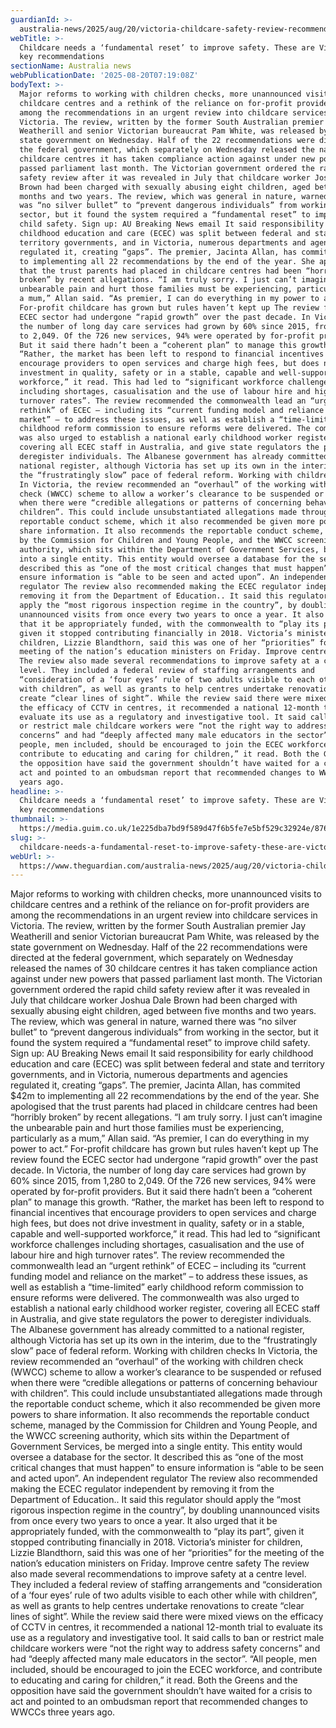 ```yaml
---
guardianId: >-
  australia-news/2025/aug/20/victoria-childcare-safety-review-recommendations-unveiled-ntwnfb
webTitle: >-
  Childcare needs a ‘fundamental reset’ to improve safety. These are Victoria’s
  key recommendations
sectionName: Australia news
webPublicationDate: '2025-08-20T07:19:08Z'
bodyText: >-
  Major reforms to working with children checks, more unannounced visits to
  childcare centres and a rethink of the reliance on for-profit providers are
  among the recommendations in an urgent review into childcare services in
  Victoria. The review, written by the former South Australian premier Jay
  Weatherill and senior Victorian bureaucrat Pam White, was released by the
  state government on Wednesday. Half of the 22 recommendations were directed at
  the federal government, which separately on Wednesday released the names of 30
  childcare centres it has taken compliance action against under new powers that
  passed parliament last month. The Victorian government ordered the rapid child
  safety review after it was revealed in July that childcare worker Joshua Dale
  Brown had been charged with sexually abusing eight children, aged between five
  months and two years. The review, which was general in nature, warned there
  was “no silver bullet” to “prevent dangerous individuals” from working in the
  sector, but it found the system required a “fundamental reset” to improve
  child safety. Sign up: AU Breaking News email It said responsibility for early
  childhood education and care (ECEC) was split between federal and state and
  territory governments, and in Victoria, numerous departments and agencies
  regulated it, creating “gaps”. The premier, Jacinta Allan, has commited $42m
  to implementing all 22 recommendations by the end of the year. She apologised
  that the trust parents had placed in childcare centres had been “horribly
  broken” by recent allegations. “I am truly sorry. I just can’t imagine the
  unbearable pain and hurt those families must be experiencing, particularly as
  a mum,” Allan said. “As premier, I can do everything in my power to act.”
  For-profit childcare has grown but rules haven’t kept up The review found the
  ECEC sector had undergone “rapid growth” over the past decade. In Victoria,
  the number of long day care services had grown by 60% since 2015, from 1,280
  to 2,049. Of the 726 new services, 94% were operated by for-profit providers.
  But it said there hadn’t been a “coherent plan” to manage this growth.
  “Rather, the market has been left to respond to financial incentives that
  encourage providers to open services and charge high fees, but does not drive
  investment in quality, safety or in a stable, capable and well-supported
  workforce,” it read. This had led to “significant workforce challenges
  including shortages, casualisation and the use of labour hire and high
  turnover rates”. The review recommended the commonwealth lead an “urgent
  rethink” of ECEC – including its “current funding model and reliance on the
  market” – to address these issues, as well as establish a “time-limited” early
  childhood reform commission to ensure reforms were delivered. The commonwealth
  was also urged to establish a national early childhood worker register,
  covering all ECEC staff in Australia, and give state regulators the power to
  deregister individuals. The Albanese government has already committed to a
  national register, although Victoria has set up its own in the interim, due to
  the “frustratingly slow” pace of federal reform. Working with children checks
  In Victoria, the review recommended an “overhaul” of the working with children
  check (WWCC) scheme to allow a worker’s clearance to be suspended or refused
  when there were “credible allegations or patterns of concerning behaviour with
  children”. This could include unsubstantiated allegations made through the
  reportable conduct scheme, which it also recommended be given more powers to
  share information. It also recommends the reportable conduct scheme, managed
  by the Commission for Children and Young People, and the WWCC screening
  authority, which sits within the Department of Government Services, be merged
  into a single entity. This entity would oversee a database for the sector. It
  described this as “one of the most critical changes that must happen” to
  ensure information is “able to be seen and acted upon”. An independent
  regulator The review also recommended making the ECEC regulator independent by
  removing it from the Department of Education.. It said this regulator should
  apply the “most rigorous inspection regime in the country”, by doubling
  unannounced visits from once every two years to once a year. It also urged
  that it be appropriately funded, with the commonwealth to “play its part”,
  given it stopped contributing financially in 2018. Victoria’s minister for
  children, Lizzie Blandthorn, said this was one of her “priorities” for the
  meeting of the nation’s education ministers on Friday. Improve centre safety
  The review also made several recommendations to improve safety at a centre
  level. They included a federal review of staffing arrangements and
  “consideration of a ‘four eyes’ rule of two adults visible to each other while
  with children”, as well as grants to help centres undertake renovations to
  create “clear lines of sight”. While the review said there were mixed views on
  the efficacy of CCTV in centres, it recommended a national 12-month trial to
  evaluate its use as a regulatory and investigative tool. It said calls to ban
  or restrict male childcare workers were “not the right way to address safety
  concerns” and had “deeply affected many male educators in the sector”. “All
  people, men included, should be encouraged to join the ECEC workforce, and
  contribute to educating and caring for children,” it read. Both the Greens and
  the opposition have said the government shouldn’t have waited for a crisis to
  act and pointed to an ombudsman report that recommended changes to WWCCs three
  years ago.
headline: >-
  Childcare needs a ‘fundamental reset’ to improve safety. These are Victoria’s
  key recommendations
thumbnail: >-
  https://media.guim.co.uk/1e225dba7bd9f589d47f6b5fe7e5bf529c32924e/876_0_5948_4761/500.jpg
slug: >-
  childcare-needs-a-fundamental-reset-to-improve-safety-these-are-victorias-key-recommendations
webUrl: >-
  https://www.theguardian.com/australia-news/2025/aug/20/victoria-childcare-safety-review-recommendations-unveiled-ntwnfb
---
```

Major reforms to working with children checks, more unannounced visits to childcare centres and a rethink of the reliance on for-profit providers are among the recommendations in an urgent review into childcare services in Victoria. The review, written by the former South Australian premier Jay Weatherill and senior Victorian bureaucrat Pam White, was released by the state government on Wednesday. Half of the 22 recommendations were directed at the federal government, which separately on Wednesday released the names of 30 childcare centres it has taken compliance action against under new powers that passed parliament last month. The Victorian government ordered the rapid child safety review after it was revealed in July that childcare worker Joshua Dale Brown had been charged with sexually abusing eight children, aged between five months and two years. The review, which was general in nature, warned there was “no silver bullet” to “prevent dangerous individuals” from working in the sector, but it found the system required a “fundamental reset” to improve child safety. Sign up: AU Breaking News email It said responsibility for early childhood education and care (ECEC) was split between federal and state and territory governments, and in Victoria, numerous departments and agencies regulated it, creating “gaps”. The premier, Jacinta Allan, has commited $42m to implementing all 22 recommendations by the end of the year. She apologised that the trust parents had placed in childcare centres had been “horribly broken” by recent allegations. “I am truly sorry. I just can’t imagine the unbearable pain and hurt those families must be experiencing, particularly as a mum,” Allan said. “As premier, I can do everything in my power to act.” For-profit childcare has grown but rules haven’t kept up The review found the ECEC sector had undergone “rapid growth” over the past decade. In Victoria, the number of long day care services had grown by 60% since 2015, from 1,280 to 2,049. Of the 726 new services, 94% were operated by for-profit providers. But it said there hadn’t been a “coherent plan” to manage this growth. “Rather, the market has been left to respond to financial incentives that encourage providers to open services and charge high fees, but does not drive investment in quality, safety or in a stable, capable and well-supported workforce,” it read. This had led to “significant workforce challenges including shortages, casualisation and the use of labour hire and high turnover rates”. The review recommended the commonwealth lead an “urgent rethink” of ECEC – including its “current funding model and reliance on the market” – to address these issues, as well as establish a “time-limited” early childhood reform commission to ensure reforms were delivered. The commonwealth was also urged to establish a national early childhood worker register, covering all ECEC staff in Australia, and give state regulators the power to deregister individuals. The Albanese government has already committed to a national register, although Victoria has set up its own in the interim, due to the “frustratingly slow” pace of federal reform. Working with children checks In Victoria, the review recommended an “overhaul” of the working with children check (WWCC) scheme to allow a worker’s clearance to be suspended or refused when there were “credible allegations or patterns of concerning behaviour with children”. This could include unsubstantiated allegations made through the reportable conduct scheme, which it also recommended be given more powers to share information. It also recommends the reportable conduct scheme, managed by the Commission for Children and Young People, and the WWCC screening authority, which sits within the Department of Government Services, be merged into a single entity. This entity would oversee a database for the sector. It described this as “one of the most critical changes that must happen” to ensure information is “able to be seen and acted upon”. An independent regulator The review also recommended making the ECEC regulator independent by removing it from the Department of Education.. It said this regulator should apply the “most rigorous inspection regime in the country”, by doubling unannounced visits from once every two years to once a year. It also urged that it be appropriately funded, with the commonwealth to “play its part”, given it stopped contributing financially in 2018. Victoria’s minister for children, Lizzie Blandthorn, said this was one of her “priorities” for the meeting of the nation’s education ministers on Friday. Improve centre safety The review also made several recommendations to improve safety at a centre level. They included a federal review of staffing arrangements and “consideration of a ‘four eyes’ rule of two adults visible to each other while with children”, as well as grants to help centres undertake renovations to create “clear lines of sight”. While the review said there were mixed views on the efficacy of CCTV in centres, it recommended a national 12-month trial to evaluate its use as a regulatory and investigative tool. It said calls to ban or restrict male childcare workers were “not the right way to address safety concerns” and had “deeply affected many male educators in the sector”. “All people, men included, should be encouraged to join the ECEC workforce, and contribute to educating and caring for children,” it read. Both the Greens and the opposition have said the government shouldn’t have waited for a crisis to act and pointed to an ombudsman report that recommended changes to WWCCs three years ago.
